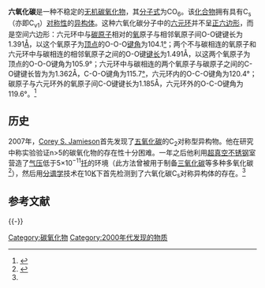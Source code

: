 {{Chembox
| ImageFile1 = Carbon-hexaoxide-2D.png
| ImageSize1 = 200px
| ImageName1 = 六氧化碳C<sub>s</sub>对称型分子[[键线式|键线式]]
| ImageFile2 = 六氧化碳空间填充模型.gif
| ImageSize2 = 200px
| ImageName2 = 六氧化碳ㄅC<sub>s</sub>对称型分子[[空间填充模型|空间填充模型]] 
| IUPACName = 
| SystematicName = 
| OtherNames = 
| Section1 = {{Chembox Identifiers
| CASNo = 1009636-22-9
| CASNo_Ref = {{cascite|correct|CAS}}
| PubChem = 
| PubChem_Ref = {{Pubchemcite}}
| ChemSpiderID = 
| ChemSpiderID_Ref = {{Chemspidercite}}
| SMILES = O=C1OOOOO1
| InChI = 
| InChIKey = }}
| Section2 = {{Chembox Properties
| C=1|O=6
| MolarMass = 108.0071
| Appearance = 
| Density = 
| MeltingPt = 
| BoilingPt = 
| Solubility = }}
| Section3 = {{Chembox Hazards
| MainHazards = 
| FlashPt = 
| Autoignition = }}
}}
'''六氧化碳'''是一种不稳定的[[无机物|无机]][[碳氧化物|碳氧化物]]，其[[分子式|分子式]]为CO<sub>6</sub>。该[[化合物|化合物]]拥有具有C<sub>s</sub>（亦即C<sub>v1</sub>）[[对称性|对称性]]的[[异构体|异构体]]。这种六氧化碳分子中的[[六元环|六元环]]并不呈[[正六边形|正六边形]]，而是空间六边形：六元环中与[[碳|碳]][[原子|原子]]相对的[[氧|氧]]原子与相邻氧原子间O-O键键长为1.391[[埃格斯特朗|Å]]，以这个氧原子为[[頂點_(分子構型)|顶点]]的O-O-O[[键角|键角]]为104.1[[角度|°]]；两个不与碳相连的氧原子和六元环中与碳相连的相邻氧原子之间的O-O键[[键长|键长]]为1.491Å，以这两个氧原子为顶点的O-O-O键角为105.9°；六元环中与碳相连的两个氧原子与碳原子之间的C-O键键长皆为为1.362Å，C-O-O键角为115.7[[角度|°]]，六元环内的O-C-O键角为120.4°；碳原子与六元环外的氧原子间C-O键键长为1.185Å，六元环外的O-C-O键角为119.6°。<ref name="Jamieson">{{Cite journal|title=First detection of the Cs symmetric isomer of carbon hexaoxide (CO6) at 10K|url=https://linkinghub.elsevier.com/retrieve/pii/S0009261407015825|last=Jamieson|first=Corey S.|last2=Mebel|first2=Alexander M.|date=2008-01|journal=Chemical Physics Letters|issue=4-6|doi=10.1016/j.cplett.2007.11.052|volume=450|pages=312–317|language=en|last3=Kaiser|first3=Ralf I.|access-date=2022-03-02|archive-date=2020-06-06|archive-url=https://web.archive.org/web/20200606192014/https://linkinghub.elsevier.com/retrieve/pii/S0009261407015825}}</ref>

==历史==
2007年，[[Corey_S._Jamieson|Corey S. Jamieson]]首先发现了[[五氧化碳|五氧化碳]]的C<sub>2</sub>对称型异构物。他在研究中称实验验证n>5的碳氧化物的存在性十分困难。一年之后他利用[[超真空|超真空]][[不锈钢|不锈钢]]室营造了[[气压|气压]]低于5×10<sup>−11</sup>[[托_(單位)|托]]的环境（此方法曾被用于制备[[三氧化碳|三氧化碳]]等多种多氧化碳<ref>{{Cite journal|title=Untangling the formation of the cyclic carbon trioxide isomer in low temperature carbon dioxide ices|url=http://xlink.rsc.org/?DOI=b315626p|last=Bennett|first=Chris J.|last2=Jamieson|first2=C.|date=2004|journal=Physical Chemistry Chemical Physics|issue=4|doi=10.1039/b315626p|volume=6|pages=735|language=en|issn=1463-9076|last3=Mebel|first3=Alexander M.|last4=Kaiser|first4=Ralf I.}}</ref>），然后用[[分谱学|分谱学]]技术在10[[开氏度|K]]下首先检测到了六氧化碳C<sub>s</sub>对称异构体的存在。<ref name="Jamieson"/>

==参考文献==
{{Reflist}}

{{-}}
{{碳氧化物}}

[[Category:碳氧化物|Category:碳氧化物]]
[[Category:2000年代发现的物质|Category:2000年代发现的物质]]